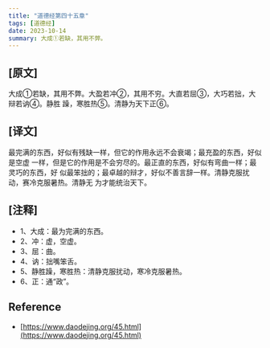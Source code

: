 ```yaml
---
title: "道德经第四十五章"
tags: [道德经]
date: 2023-10-14
summary: 大成①若缺，其用不弊。
---
```


## [原文]

大成①若缺，其用不弊。大盈若冲②，其用不穷。大直若屈③，大巧若拙，大辩若讷④。静胜
躁，寒胜热⑤。清静为天下正⑥。

## [译文]

最完满的东西，好似有残缺一样，但它的作用永远不会衰竭；最充盈的东西，好似是空虚
一样，但是它的作用是不会穷尽的。最正直的东西，好似有弯曲一样；最灵巧的东西，好
似最笨拙的；最卓越的辩才，好似不善言辞一样。清静克服扰动，赛冷克服暑热。清静无
为才能统治天下。

## [注释]

- 1、大成：最为完满的东西。
- 2、冲：虚，空虚。
- 3、屈：曲。
- 4、讷：拙嘴笨舌。
- 5、静胜躁，寒胜热：清静克服扰动，寒冷克服暑热。
- 6、正：通“政”。

## Reference

- [https://www.daodejing.org/45.html](https://www.daodejing.org/45.html)